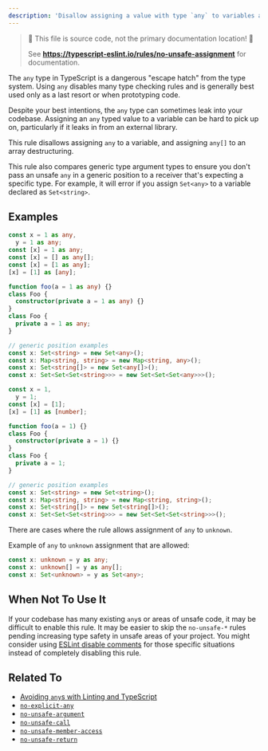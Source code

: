 ---
description: 'Disallow assigning a value with type `any` to variables and properties.'
---


> 🛑 This file is source code, not the primary documentation location! 🛑
>
> See **https://typescript-eslint.io/rules/no-unsafe-assignment** for documentation.

The `any` type in TypeScript is a dangerous "escape hatch" from the type system.
Using `any` disables many type checking rules and is generally best used only as a last resort or when prototyping code.

Despite your best intentions, the `any` type can sometimes leak into your codebase.
Assigning an `any` typed value to a variable can be hard to pick up on, particularly if it leaks in from an external library.

This rule disallows assigning `any` to a variable, and assigning `any[]` to an array destructuring.

This rule also compares generic type argument types to ensure you don't pass an unsafe `any` in a generic position to a receiver that's expecting a specific type.
For example, it will error if you assign `Set<any>` to a variable declared as `Set<string>`.

## Examples

<Tabs>
<TabItem value="❌ Incorrect">

```ts
const x = 1 as any,
  y = 1 as any;
const [x] = 1 as any;
const [x] = [] as any[];
const [x] = [1 as any];
[x] = [1] as [any];

function foo(a = 1 as any) {}
class Foo {
  constructor(private a = 1 as any) {}
}
class Foo {
  private a = 1 as any;
}

// generic position examples
const x: Set<string> = new Set<any>();
const x: Map<string, string> = new Map<string, any>();
const x: Set<string[]> = new Set<any[]>();
const x: Set<Set<Set<string>>> = new Set<Set<Set<any>>>();
```

</TabItem>
<TabItem value="✅ Correct">

```ts
const x = 1,
  y = 1;
const [x] = [1];
[x] = [1] as [number];

function foo(a = 1) {}
class Foo {
  constructor(private a = 1) {}
}
class Foo {
  private a = 1;
}

// generic position examples
const x: Set<string> = new Set<string>();
const x: Map<string, string> = new Map<string, string>();
const x: Set<string[]> = new Set<string[]>();
const x: Set<Set<Set<string>>> = new Set<Set<Set<string>>>();
```

</TabItem>
</Tabs>

There are cases where the rule allows assignment of `any` to `unknown`.

Example of `any` to `unknown` assignment that are allowed:

```ts showPlaygroundButton
const x: unknown = y as any;
const x: unknown[] = y as any[];
const x: Set<unknown> = y as Set<any>;
```

## When Not To Use It

If your codebase has many existing `any`s or areas of unsafe code, it may be difficult to enable this rule.
It may be easier to skip the `no-unsafe-*` rules pending increasing type safety in unsafe areas of your project.
You might consider using [ESLint disable comments](https://eslint.org/docs/latest/use/configure/rules#using-configuration-comments-1) for those specific situations instead of completely disabling this rule.

## Related To

- [Avoiding `any`s with Linting and TypeScript](/blog/avoiding-anys)
- [`no-explicit-any`](./no-explicit-any.mdx)
- [`no-unsafe-argument`](./no-unsafe-argument.mdx)
- [`no-unsafe-call`](./no-unsafe-call.mdx)
- [`no-unsafe-member-access`](./no-unsafe-member-access.mdx)
- [`no-unsafe-return`](./no-unsafe-return.mdx)

